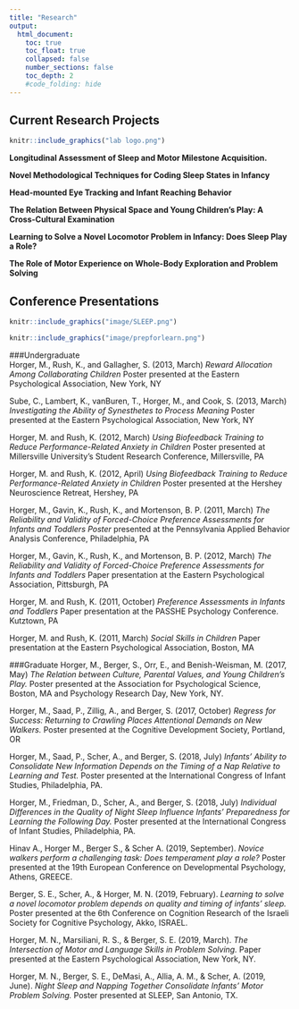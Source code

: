 ```yaml
---
title: "Research"
output:
  html_document:
    toc: true
    toc_float: true
    collapsed: false
    number_sections: false
    toc_depth: 2
    #code_folding: hide
---
```


## Current Research Projects 


```r

knitr::include_graphics("lab logo.png")
```


**Longitudinal Assessment of Sleep and Motor Milestone Acquisition.** 

**Novel Methodological Techniques for Coding Sleep States in Infancy**

**Head-mounted Eye Tracking and Infant Reaching Behavior**

**The Relation Between Physical Space and Young Children’s Play: A Cross-Cultural Examination**

**Learning to Solve a Novel Locomotor Problem in Infancy: Does Sleep Play a Role?**

**The Role of Motor Experience on Whole-Body Exploration and Problem Solving**








## Conference Presentations

```r

knitr::include_graphics("image/SLEEP.png")
```


```r

knitr::include_graphics("image/prepforlearn.png")
```


###Undergraduate  
Horger, M., Rush, K., and Gallagher, S. (2013, March) *Reward Allocation Among Collaborating Children* Poster presented at the Eastern Psychological Association, New York, NY

Sube, C., Lambert, K., vanBuren, T., Horger, M., and Cook, S. (2013, March) *Investigating the Ability of Synesthetes to Process Meaning* Poster presented at the Eastern Psychological Association, New York, NY 
 
Horger, M. and Rush, K. (2012, March) *Using Biofeedback Training to Reduce Performance-Related Anxiety in Children* Poster presented at Millersville University’s Student Research Conference, Millersville, PA 

Horger, M. and Rush, K. (2012, April) *Using Biofeedback Training to Reduce Performance-Related Anxiety in Children* Poster presented at the Hershey Neuroscience Retreat, Hershey, PA

Horger, M., Gavin, K., Rush, K., and Mortenson, B. P. (2011, March) *The Reliability and Validity of Forced-Choice Preference Assessments for Infants and Toddlers Poster* presented at the Pennsylvania Applied Behavior Analysis Conference, Philadelphia, PA 

Horger, M., Gavin, K., Rush, K., and Mortenson, B. P. (2012, March) *The Reliability and Validity of Forced-Choice Preference Assessments for Infants and Toddlers* Paper presentation at the Eastern Psychological Association, Pittsburgh, PA 

Horger, M. and Rush, K. (2011, October) *Preference Assessments in Infants and Toddlers* Paper presentation at the PASSHE Psychology Conference. Kutztown, PA

Horger, M. and Rush, K. (2011, March) *Social Skills in Children* Paper presentation at the Eastern Psychological Association, Boston, MA 



###Graduate
Horger, M., Berger, S., Orr, E., and Benish-Weisman, M. (2017, May) *The Relation between Culture, Parental Values, and Young Children’s Play.* Poster presented at the Association for Psychological Science, Boston, MA and Psychology Research Day, New York, NY. 

Horger, M., Saad, P., Zillig, A., and Berger, S. (2017, October) *Regress for Success: Returning to Crawling Places Attentional Demands on New Walkers.* Poster presented at the Cognitive Development Society, Portland, OR 

Horger, M., Saad, P., Scher, A., and Berger, S. (2018, July) *Infants' Ability to Consolidate New Information Depends on the Timing of a Nap Relative to Learning and Test.* Poster presented at the International Congress of Infant Studies, Philadelphia, PA. 

Horger, M., Friedman, D., Scher, A., and Berger, S. (2018, July) *Individual Differences in the Quality of Night Sleep Influence Infants' Preparedness for Learning the Following Day.* Poster presented at the International Congress of Infant Studies, Philadelphia, PA.

Hinav A., Horger M., Berger S., & Scher A. (2019, September). *Novice walkers perform a challenging task: Does temperament play a role?* Poster presented at the 19th European Conference on Developmental Psychology, Athens, GREECE.

Berger, S. E., Scher, A., & Horger, M. N. (2019, February). *Learning to solve a novel locomotor problem depends on quality and timing of infants’ sleep.* Poster presented at the 6th Conference on Cognition Research of the Israeli Society for Cognitive Psychology, Akko, ISRAEL.

Horger, M. N., Marsiliani, R. S., & Berger, S. E. (2019, March). *The Intersection of Motor and Language Skills in Problem Solving.* Paper presented at the Eastern Psychological Association, New York, NY. 

Horger, M. N., Berger, S. E., DeMasi, A., Allia, A. M., & Scher, A. (2019, June). *Night Sleep and Napping Together Consolidate Infants’ Motor Problem Solving.* Poster presented at SLEEP, San Antonio, TX. 

